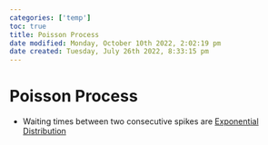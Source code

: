 ```yaml
---
categories: ['temp']
toc: true
title: Poisson Process
date modified: Monday, October 10th 2022, 2:02:19 pm
date created: Tuesday, July 26th 2022, 8:33:15 pm
---
```


# Poisson Process
- Waiting times between two consecutive spikes are [Exponential Distribution](Exponential%20Distribution.qmd)



